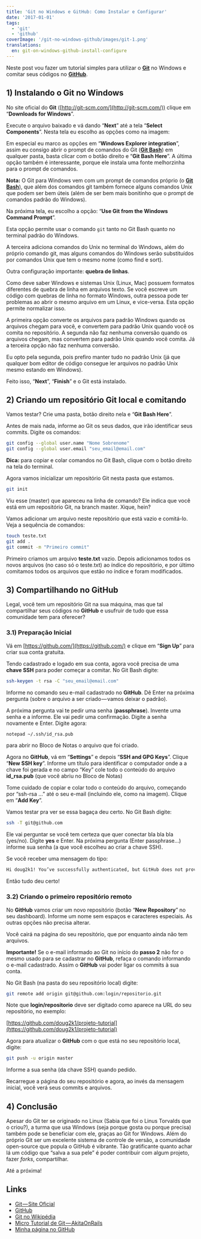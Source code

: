 ```yaml
---
title: 'Git no Windows e GitHub: Como Instalar e Configurar'
date: '2017-01-01'
tags:
  - 'git'
  - 'github'
coverImage: '/git-no-windows-github/images/git-1.png'
translations:
  en: git-on-windows-github-install-configure
---
```


Neste post vou fazer um tutorial simples para utilizar o [**Git**](http://git-scm.com/) no Windows e comitar seus códigos no [**GitHub**](http://www.github.com/).

## 1) Instalando o Git no Windows

No site oficial do **Git** ([http://git-scm.com/](http://git-scm.com/)) clique em “**Downloads for Windows**”.

<PostImage
  src="/git-no-windows-github/images/git-windows-1.png"
  width="584"
  height="347"
  alt=""
/>

Execute o arquivo baixado e vá dando “**Next**” até a tela “**Select Components**”. Nesta tela eu escolho as opções como na imagem:

<PostImage
  src="/git-no-windows-github/images/git-windows-2.png"
  width="500"
  height="387"
  alt=""
/>

Em especial eu marco as opções em “**Windows Explorer integration**”, assim eu consigo abrir o prompt de comandos do Git (**[Git Bash](/git-bash-como-instalar-usar/)**) em qualquer pasta, basta clicar com o botão direito e “**Git Bash Here**”. A última opção também é interessante, porque ele instala uma fonte melhorzinha para o prompt de comandos.

**Nota:** O Git para Windows vem com um prompt de comandos próprio (o **[Git Bash](/git-bash-como-instalar-usar/)**), que além dos comandos git também fornece alguns comandos Unix que podem ser bem úteis (além de ser bem mais bonitinho que o prompt de comandos padrão do Windows).

Na próxima tela, eu escolho a opção: “**Use Git from the Windows Command Prompt**”.

<PostImage
  src="/git-no-windows-github/images/git-windows-3.png"
  width="501"
  height="388"
  alt=""
/>

Esta opção permite usar o comando `git` tanto no Git Bash quanto no terminal padrão do Windows.

A terceira adiciona comandos do Unix no terminal do Windows, além do próprio comando git, mas alguns comandos do Windows serão substituídos por comandos Unix que tem o mesmo nome (como find e sort).

Outra configuração importante: **quebra de linhas**.

<PostImage
  src="/git-no-windows-github/images/git-windows-4.png"
  width="500"
  height="387"
  alt=""
/>

Como deve saber Windows e sistemas Unix (Linux, Mac) possuem formatos diferentes de quebra de linha em arquivos texto. Se você escreve um código com quebras de linha no formato Windows, outra pessoa pode ter problemas ao abrir o mesmo arquivo em um Linux, e vice-versa. Esta opção permite normalizar isso.

A primeira opção converte os arquivos para padrão Windows quando os arquivos chegam para você, e convertem para padrão Unix quando você os comita no repositório. A segunda não faz nenhuma conversão quando os arquivos chegam, mas convertem para padrão Unix quando você comita. Já a terceira opção não faz nenhuma conversão.

Eu opto pela segunda, pois prefiro manter tudo no padrão Unix (já que qualquer bom editor de código consegue ler arquivos no padrão Unix mesmo estando em Windows).

Feito isso, “**Next**”, “**Finish**” e o Git está instalado.

## 2) Criando um repositório Git local e comitando

Vamos testar? Crie uma pasta, botão direito nela e “**Git Bash Here**”.

<PostImage
  src="/git-no-windows-github/images/git-windows-5.png"
  width="339"
  height="146"
  alt=""
/>

Antes de mais nada, informe ao Git os seus dados, que irão identificar seus commits. Digite os comandos:

```bash
git config --global user.name "Nome Sobrenome"
git config --global user.email "seu_email@email.com"
```

**Dica:** para copiar e colar comandos no Git Bash, clique com o botão direito na tela do terminal.

Agora vamos inicializar um repositório Git nesta pasta que estamos.

```bash
git init
```

<PostImage
  src="/git-no-windows-github/images/git-windows-6.png"
  width="600"
  height="107"
  alt=""
/>

Viu esse (master) que apareceu na linha de comando? Ele indica que você está em um repositório Git, na branch master. Xique, hein?

Vamos adicionar um arquivo neste repositório que está vazio e comitá-lo. Veja a sequência de comandos:

```bash
touch teste.txt
git add .
git commit -m "Primeiro commit"
```

Primeiro criamos um arquivo **teste.txt** vazio. Depois adicionamos todos os novos arquivos (no caso só o teste.txt) ao índice do repositório, e por último comitamos todos os arquivos que estão no índice e foram modificados.

## 3) Compartilhando no GitHub

Legal, você tem um repositório Git na sua máquina, mas que tal compartilhar seus códigos no **GitHub** e usufruir de tudo que essa comunidade tem para oferecer?

### 3.1) Preparação Inicial

Vá em [https://github.com/](https://github.com/) e clique em “**Sign Up**” para criar sua conta gratuita.

Tendo cadastrado e logado em sua conta, agora você precisa de uma **chave SSH** para poder começar a comitar. No Git Bash digite:

```bash
ssh-keygen -t rsa -C "seu_email@email.com"
```

Informe no comando seu e-mail cadastrado no **GitHub**. Dê Enter na próxima pergunta (sobre o arquivo a ser criado — vamos deixar o padrão).

A próxima pergunta vai te pedir uma senha (**passphrase**). Invente uma senha e a informe. Ele vai pedir uma confirmação. Digite a senha novamente e Enter. Digite agora:

```bash
notepad ~/.ssh/id_rsa.pub
```

para abrir no Bloco de Notas o arquivo que foi criado.

Agora no **GitHub**, vá em “**Settings**” e depois “**SSH and GPG Keys**”. Clique “**New SSH key**”. Informe um título para identificar o computador onde a a chave foi gerada e no campo “Key” cole todo o conteúdo do arquivo **id_rsa.pub** (que você abriu no Bloco de Notas)

<PostImage
  src="/git-no-windows-github/images/git-windows-7.png"
  width="433"
  height="338"
  alt=""
/>

Tome cuidado de copiar e colar todo o conteúdo do arquivo, começando por “ssh-rsa …” até o seu e-mail (incluindo ele, como na imagem). Clique em “**Add Key**”.

Vamos testar pra ver se essa bagaça deu certo. No Git Bash digite:

```bash
ssh -T git@github.com
```

Ele vai perguntar se você tem certeza que quer conectar bla bla bla (yes/no). Digite **yes** e Enter. Na próxima pergunta (Enter passphrase…) informe sua senha (a que você escolheu ao criar a chave SSH).

Se você receber uma mensagem do tipo:

```bash
Hi doug2k1! You’ve successfully authenticated, but GitHub does not provide shell access.
```

Então tudo deu certo!

### 3.2) Criando o primeiro repositório remoto

No **GitHub** vamos criar um novo repositório (botão “**New Repository**” no seu dashboard). Informe um nome sem espaços e caracteres especiais. As outras opções não precisa alterar.

<PostImage
  src="/git-no-windows-github/images/git-windows-8.png"
  width="728"
  height="596"
  alt=""
/>

Você cairá na página do seu repositório, que por enquanto ainda não tem arquivos.

**Importante!** Se o e-mail informado ao Git no início do **passo 2** não for o mesmo usado para se cadastrar no **GitHub**, refaça o comando informando o e-mail cadastrado. Assim o **GitHub** vai poder ligar os commits à sua conta.

No Git Bash (na pasta do seu repositório local) digite:

```bash
git remote add origin git@github.com:login/repositorio.git
```

Note que **login/repositorio** deve ser digitado como aparece na URL do seu repositório, no exemplo:

[https://github.com/doug2k1/projeto-tutorial](https://github.com/doug2k1/projeto-tutorial)

Agora para atualizar o **GitHub** com o que está no seu repositório local, digite:

```bash
git push -u origin master
```

Informe a sua senha (da chave SSH) quando pedido.

Recarregue a página do seu repositório e agora, ao invés da mensagem inicial, você verá seus commits e arquivos.

<PostImage
  src="/git-no-windows-github/images/git-windows-9.png"
  width="800"
  height="346"
  alt=""
/>

## 4) Conclusão

Apesar do Git ter se originado no Linux (Sabia que foi o Linus Torvalds que o criou?), a turma que usa Windows (seja porque gosta ou porque precisa) também pode se beneficiar com ele, graças ao Git for Windows. Além do próprio Git ser um excelente sistema de controle de versão, a comunidade open-source que popula o GitHub é vibrante. Tão gratificante quanto achar lá um código que “salva a sua pele” é poder contribuir com algum projeto, fazer _forks_, compartilhar.

Até a próxima!

## Links

- [Git — Site Oficial](http://git-scm.com/)
- [GitHub](http://github.com/)
- [Git no Wikipédia](http://pt.wikipedia.org/wiki/Git)
- [Micro Tutorial de Git — AkitaOnRails](http://akitaonrails.com/2008/04/02/micro-tutorial-de-git)
- [Minha página no GitHub](https://github.com/doug2k1)

